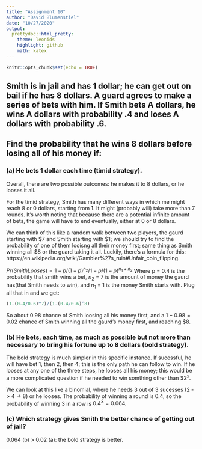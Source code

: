---
title: "Assignment 10"
author: "David Blumenstiel"
date: "10/27/2020"
output: 
  prettydoc::html_pretty:
    theme: leonids
    highlight: github
    math: katex
---

```{r setup, include=FALSE}
knitr::opts_chunk$set(echo = TRUE)
```

## Smith is in jail and has 1 dollar; he can get out on bail if he has 8 dollars. A guard agrees to make a series of bets with him. If Smith bets A dollars, he wins A dollars with probability .4 and loses A dollars with probability .6.

## Find the probability that he wins 8 dollars before losing all of his money if:

### (a) He bets 1 dollar each time (timid strategy).

Overall, there are two possible outcomes: he makes it to 8 dollars, or he looses it all.  

For the timid strategy, Smith has many different ways in which me might reach 8 or 0 dollars, starting from 1.   It might (probably  will) take more than 7 rounds.  It's worth noting that because there are a potential infinite amount of bets, the game will have to end eventually, either at 0 or 8 dollars.  

We can think of this like a random walk between two players, the gaurd starting with $\$7$ and Smith starting with $\$1$; we should try to find the probability of one of them looisng all their money first; same thing as Smith winning all $\$8$ or the guard taking it all.  Luckily, there's a formula for this: https://en.wikipedia.org/wiki/Gambler%27s_ruin#Unfair_coin_flipping.  

$Pr(Smith Looses) = 1-p/(1-p)^{n_2} /1-p/(1-p)^{n_1+n_2}$
Where p = 0.4 is the probability that smith wins a bet, $n_2$ = 7 is the amount of money the gaurd has(that Smith needs to win), and $n_1$ = 1 is the money Smith starts with.  Plug all that in and we get:
```{r}
(1-(0.4/0.6)^7)/(1-(0.4/0.6)^8)
```
So about 0.98 chance of Smith loosing all his money first, and a $1 - 0.98 = 0.02$ chance of Smith winning all the gaurd's money first, and reaching $8.


### (b) He bets, each time, as much as possible but not more than necessary to bring his fortune up to 8 dollars (bold strategy).

The bold strategy is much simpler in this specific instance.  If sucessful, he will have bet 1, then 2, then 4; this is the only path he can follow to win.  If he looses at any one of the three steps, he looses all his money; this would be a more complicated question if he needed to win somthing other than $\$2^x$.  

We can look at this like a binomial, where he needs 3 out of 3 sucesses (2 -> 4 -> 8) or he looses.  The probability of winning a round is 0.4, so the probability of winning 3 in a row is $0.4^3 = 0.064$.  


### (c) Which strategy gives Smith the better chance of getting out of jail?

0.064 (b) > 0.02 (a): the bold strategy is better.
